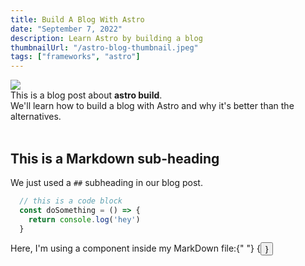 ```yaml
---
title: Build A Blog With Astro
date: "September 7, 2022"
description: Learn Astro by building a blog
thumbnailUrl: "/astro-blog-thumbnail.jpeg"
tags: ["frameworks", "astro"]
---
```


<ImageContainer>
  <Image src='/astro-blog-thumbnail.jpeg' layout='fill' objectFit='cover' />
</ImageContainer>

<div>
  This is a blog post about <strong>astro build</strong>. <br />
  We'll learn how to build a blog with Astro and why it's better than the alternatives.
</div>

<br />

## This is a Markdown sub-heading

We just used a `##` subheading in our blog post.

```jsx
  // this is a code block
  const doSomething = () => {
    return console.log('hey')
  }
```

<div>
  Here, I'm using a component inside my MarkDown file:{" "}
  {<Button text={"Click me"} />}
</div>
